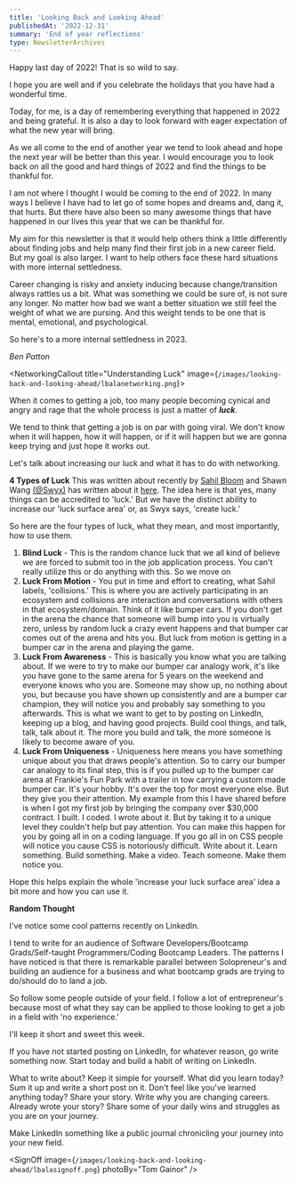 ```yaml
---
title: 'Looking Back and Looking Ahead'
publishedAt: '2022-12-31'
summary: 'End of year reflections'
type: NewsletterArchives
---
```


Happy last day of 2022! That is so wild to say.

I hope you are well and if you celebrate the holidays that you have had a wonderful time.

Today, for me, is a day of remembering everything that happened in 2022 and being grateful. It is also a day to look forward with eager expectation of what the new year will bring.

As we all come to the end of another year we tend to look ahead and hope the next year will be better than this year. I would encourage you to look back on all the good and hard things of 2022 and find the things to be thankful for.

I am not where I thought I would be coming to the end of 2022. In many ways I believe I have had to let go of some hopes and dreams and, dang it, that hurts. But there have also been so many awesome things that have happened in our lives this year that we can be thankful for.

My aim for this newsletter is that it would help others think a little differently about finding jobs and help many find their first job in a new career field. But my goal is also larger. I want to help others face these hard situations with more internal settledness.

Career changing is risky and anxiety inducing because change/transition always rattles us a bit. What was something we could be sure of, is not sure any longer. No matter how bad we want a better situation we still feel the weight of what we are pursing. And this weight tends to be one that is mental, emotional, and psychological.

So here's to a more internal settledness in 2023.

_Ben Patton_

<NetworkingCallout title="Understanding Luck" image={`/images/looking-back-and-looking-ahead/lbalanetworking.png`}>

When it comes to getting a job, too many people becoming cynical and angry and rage that the whole process is just a matter of _**luck**_.

We tend to think that getting a job is on par with going viral. We don't know when it will happen, how it will happen, or if it will happen but we are gonna keep trying and just hope it works out.

Let's talk about increasing our luck and what it has to do with networking.

**4 Types of Luck**
This was written about recently by [Sahil Bloom](https://www.linkedin.com/feed/update/urn:li:activity:7014937174479413248/) and Shawn Wang [(@Swyx)](https://twitter.com/swyx) has written about it [here](https://www.swyx.io/create-luck/). The idea here is that yes, many things can be accredited to 'luck.' But we have the distinct ability to increase our 'luck surface area' or, as Swyx says, 'create luck.'

So here are the four types of luck, what they mean, and most importantly, how to use them.

1. **Blind Luck** - This is the random chance luck that we all kind of believe we are forced to submit too in the job application process. You can't really utilize this or do anything with this. So we move on
2. **Luck From Motion** - You put in time and effort to creating, what Sahil labels, 'collisions.' This is where you are actively participating in an ecosystem and collisions are interaction and conversations with others in that ecosystem/domain. Think of it like bumper cars. If you don't get in the arena the chance that someone will bump into you is virtually zero, unless by random luck a crazy event happens and that bumper car comes out of the arena and hits you. But luck from motion is getting in a bumper car in the arena and playing the game.
3. **Luck From Awareness** - This is basically you know what you are talking about. If we were to try to make our bumper car analogy work, it's like you have gone to the same arena for 5 years on the weekend and everyone knows who you are. Someone may show up, no nothing about you, but because you have shown up consistently and are a bumper car champion, they will notice you and probably say something to you afterwards. This is what we want to get to by posting on LinkedIn, keeping up a blog, and having good projects. Build cool things, and talk, talk, talk about it. The more you build and talk, the more someone is likely to become aware of you.
4. **Luck From Uniqueness** - Uniqueness here means you have something unique about you that draws people's attention. So to carry our bumper car analogy to its final step, this is if you pulled up to the bumper car arena at Frankie's Fun Park with a trailer in tow carrying a custom made bumper car. It's your hobby. It's over the top for most everyone else. But they give you their attention. My example from this I have shared before is when I got my first job by bringing the company over $30,000 contract. I built. I coded. I wrote about it. But by taking it to a unique level they couldn't help but pay attention. You can make this happen for you by going all in on a coding language. If you go all in on CSS people will notice you cause CSS is notoriously difficult. Write about it. Learn something. Build something. Make a video. Teach someone. Make them notice you.

Hope this helps explain the whole 'increase your luck surface area' idea a bit more and how you can use it.

**Random Thought**

I've notice some cool patterns recently on LinkedIn.

I tend to write for an audience of Software Developers/Bootcamp Grads/Self-taught Programmers/Coding Bootcamp Leaders. The patterns I have noticed is that there is remarkable parallel between Solopreneur's and building an audience for a business and what bootcamp grads are trying to do/should do to land a job.

So follow some people outside of your field. I follow a lot of entrepreneur's because most of what they say can be applied to those looking to get a job in a field with 'no experience.'

</NetworkingCallout>

<LinkedInCallout>
I'll keep it short and sweet this week.

If you have not started posting on LinkedIn, for whatever reason, go write something now. Start today and build a habit of writing on LinkedIn.

What to write about? Keep it simple for yourself. What did you learn today? Sum it up and write a short post on it. Don't feel like you've learned anything today? Share your story. Write why you are changing careers. Already wrote your story? Share some of your daily wins and struggles as you are on your journey.

Make LinkedIn something like a public journal chronicling your journey into your new field.

</LinkedInCallout>

<SignOff
  image={`/images/looking-back-and-looking-ahead/lbalasignoff.png`}
  photoBy="Tom Gainor"
/>
